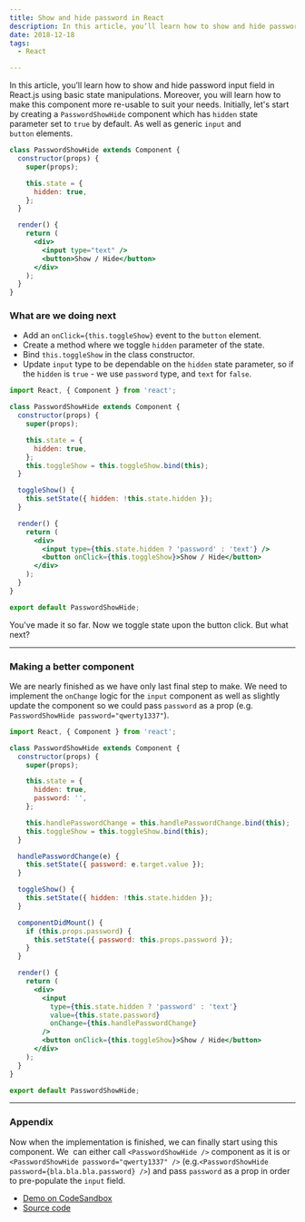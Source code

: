 ```yaml
---
title: Show and hide password in React
description: In this article, you’ll learn how to show and hide password input field in React.js using basic state manipulations. Moreover, you will learn how to make this component more re-usable to suit your needs.
date: 2018-12-18
tags:
  - React

---
```


In this article, you’ll learn how to show and hide password input field in React.js using basic state manipulations. Moreover, you will learn how to make this component more re-usable to suit your needs. Initially, let's start by creating a `PasswordShowHide` component which has `hidden` state parameter set to `true` by default. As well as generic `input` and `button` elements.

```jsx
class PasswordShowHide extends Component {
  constructor(props) {
    super(props);

    this.state = {
      hidden: true,
    };
  }

  render() {
    return (
      <div>
        <input type="text" />
        <button>Show / Hide</button>
      </div>
    );
  }
}
```

### What are we doing next

- Add an `onClick={this.toggleShow}` event to the `button` element.
- Create a method where we toggle `hidden` parameter of the state.
- Bind `this.toggleShow` in the class constructor.
- Update `input` type to be dependable on the `hidden` state parameter, so if the `hidden` is `true` - we use `password` type, and `text` for `false`.

```jsx
import React, { Component } from 'react';

class PasswordShowHide extends Component {
  constructor(props) {
    super(props);

    this.state = {
      hidden: true,
    };
    this.toggleShow = this.toggleShow.bind(this);
  }

  toggleShow() {
    this.setState({ hidden: !this.state.hidden });
  }

  render() {
    return (
      <div>
        <input type={this.state.hidden ? 'password' : 'text'} />
        <button onClick={this.toggleShow}>Show / Hide</button>
      </div>
    );
  }
}

export default PasswordShowHide;
```

You've made it so far. Now we toggle state upon the button click. But what next?

---

### Making a better component

We are nearly finished as we have only last final step to make. We need to implement the `onChange` logic for the `input` component as well as slightly update the component so we could pass `password` as a prop (e.g. `PasswordShowHide password="qwerty1337"`).

```jsx
import React, { Component } from 'react';

class PasswordShowHide extends Component {
  constructor(props) {
    super(props);

    this.state = {
      hidden: true,
      password: '',
    };

    this.handlePasswordChange = this.handlePasswordChange.bind(this);
    this.toggleShow = this.toggleShow.bind(this);
  }

  handlePasswordChange(e) {
    this.setState({ password: e.target.value });
  }

  toggleShow() {
    this.setState({ hidden: !this.state.hidden });
  }

  componentDidMount() {
    if (this.props.password) {
      this.setState({ password: this.props.password });
    }
  }

  render() {
    return (
      <div>
        <input
          type={this.state.hidden ? 'password' : 'text'}
          value={this.state.password}
          onChange={this.handlePasswordChange}
        />
        <button onClick={this.toggleShow}>Show / Hide</button>
      </div>
    );
  }
}

export default PasswordShowHide;
```

---

### Appendix

Now when the implementation is finished, we can finally start using this component. We  can either call `<PasswordShowHide />` component as it is or `<PasswordShowHide password="qwerty1337" />` (e.g.`<PasswordShowHide password={bla.bla.bla.password} />`) and pass `password` as a prop in order to pre-populate the `input` field.

- [Demo on CodeSandbox](https://codesandbox.io/s/zk11w6v21p)
- [Source code](https://github.com/edvins-io/snippets/blob/master/react/PasswordShowHide.md)
